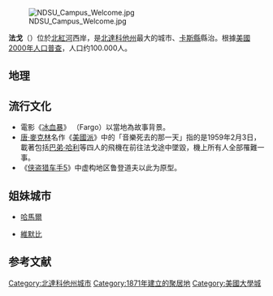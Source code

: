 {{noteTA
|T=zh-cn:法戈 (北达科他州); zh-tw:法哥 (北達科他州);
|G1=USState
}}
{{Infobox settlement
|name                     = Fargo, North Dakota
|settlement_type          = [[市|市]]
|nickname                 =
|motto                    = Gateway to the West
|image_skyline            = Fargo North Dakota.jpg
|imagesize                = 300px
|image_caption            = The skyline of downtown Fargo as seen from Main Avenue, facing north
|image_flag               =
|image_seal               = <!-- 檔案不存在 CityOfFargoLogo.png ，可從英文維基百科取得 -->
|image_map                = ND Cass County Fargo.svg
|mapsize                  =
|map_caption              = 在北达科他州的位置
|image_map1               =
|mapsize1                 =
|map_caption1             =
|pushpin_map              = USA
|pushpin_map_caption      = 在美国的位置
|subdivision_type         = 国家
|subdivision_type1        = [[美国州份|州]]
|subdivision_type2        = [[北达科他州行政区划|县]]
|subdivision_name         = {{flag|United States}}
|subdivision_name1        = {{flag|North Dakota}}
|subdivision_name2        = [[卡斯县_(北达科他州)|卡斯县]]
|government_type          =
|leader_title             = [[市长|市长]]
|leader_name              = [[Tim_Mahoney_(North_Dakota_politician)|Tim Mahoney]] ([[Democratic_Party_(United_States)|D]])<ref>{{cite web|url=https://www.sayanythingblog.com/entry/2016-rumor-mill-fargo-mayor-tim-mahoney-running-for-congress/|title=2016 Rumor Mill: Fargo Mayor Tim Mahoney Running For Congress?|accessdate=December 31, 2016|date=2015|publisher=SayAnythingBlog.com|archive-date=2020-09-15|archive-url=https://web.archive.org/web/20200915085139/https://www.sayanythingblog.com/entry/2016-rumor-mill-fargo-mayor-tim-mahoney-running-for-congress/|dead-url=no}}</ref>
|established_title        = 创立
|established_date         = 1871
<!-- Area -->
|unit_pref                = Imperial
|area_footnotes           = <ref name="Gazetteer files"/>
|area_magnitude           =
|area_total_km2           = 126.44
|area_land_km2            = 126.44
|area_water_km2           = 0
|area_total_sq_mi         = 48.82
|area_land_sq_mi          = 48.82
|area_water_sq_mi         = 0
<!-- Population -->
|population_as_of         = [[2010_United_States_Census|2010]]
|population_est           = 120,762
|pop_est_as_of            = 2016
|pop_est_footnotes        = <ref name="USCensusEst2016"/>
|population_footnotes     = <ref name="FactFinder"/>
|population_total         = 105549
|population_rank          = US: [[List_of_United_States_cities_by_population|229th]]
|population_density_km2   = auto
|population_density_sq_mi = auto
|population_urban         = 205161
|population_metro         = 238124
|population_blank1_title  = [[Demonym|Demonym]]
|population_blank1        = Fargoan
|population_note          =
|timezone                 = [[Central_Time_Zone|CST]]
|utc_offset               = -6
|timezone_DST             = [[North_American_Central_Time_Zone|CDT]]
|utc_offset_DST           = -5
|coordinates              = {{coord|46|52|38|N|96|47|22|W|region:US_type:city|display=inline,title}}
|elevation_m              = 274
|elevation_ft             = 904
|postal_code_type         = [[ZIP_Code|ZIP Code]]s
|postal_code              = 58102-58109, 58121-58122, 58124-58126
|area_code_type           = [[North_American_Numbering_Plan|Area code]]
|area_code                = [[Area_code_701|701]]
|blank_name               = [[Federal_Information_Processing_Standard|FIPS code]]
|blank_info               = {{FIPS|38|25700}}
|blank1_name              = [[Geographic_Names_Information_System|GNIS]] feature ID
|blank1_info              = 1028945<ref name="GR3">{{cite web|url=http://geonames.usgs.gov|accessdate=2008-01-31|title=US Board on Geographic Names|publisher=[[United_States_Geological_Survey|United States Geological Survey]]|date=2007-10-25|archive-date=2012-02-26|archive-url=https://www.webcitation.org/65jET5cdV?url=http://geonames.usgs.gov/|dead-url=no}}</ref>
|blank2_name              = [[List_of_North_Dakota_numbered_highways|Highways]]
|blank2_info              = [[I-29_(ND)|I-29]], [[I-94_(ND)|I-94]], I-94 Bus., [[US_10|US 10]], [[US_52|US 52]], [[US_81|US 81]], US 81 Bus., ND 294
|website                  = [http://www.cityoffargo.com City of Fargo]
|footnotes                =
}}
[[File:NDSU_Campus_Welcome.jpg|thumb]]

'''法戈'''（{{lang-en|Fargo}}）位於[[北紅河|北紅河]]西岸，是[[北達科他州|北達科他州]]最大的城市、[[卡斯縣_(北達科他州)|卡斯縣]]縣治。根據[[美國2000年人口普查|美國2000年人口普查]]，人口约100.000人。

==地理==
{{Weather box|width=auto
|location = 北达科他州法戈（{{link-en|赫克托国际机场|Hector International Airport}}，1991−2020年正常值，1881年至今极端数据）
|collapsed = Y
|single line = Y
|metric first = Y
| Jan record high F = 55
| Feb record high F = 66
| Mar record high F = 80
| Apr record high F =100
| May record high F =104
| Jun record high F =104
| Jul record high F =114
| Aug record high F =106
| Sep record high F =102
| Oct record high F = 97
| Nov record high F = 74
| Dec record high F = 65
<!--
“1. Location »”里选本站
“2. Product »”里选“Monthly summarized data”
“3. Options »”第一选项“Year range：”里填1991-2020，再选“Max temp”或者“Min temp”的默认后，再将结果贴入表格
-->
| Jan avg record high F = 39.8
| Feb avg record high F = 42.0
| Mar avg record high F = 57.5
| Apr avg record high F = 78.3
| May avg record high F = 88.9
| Jun avg record high F = 92.4
| Jul avg record high F = 92.9
| Aug avg record high F = 92.1
| Sep avg record high F = 89.7
| Oct avg record high F = 79.5
| Nov avg record high F = 59.4
| Dec avg record high F = 42.6
|year avg record high F = 95.8
| Jan high F = 18.2
| Feb high F = 22.7
| Mar high F = 36.3
| Apr high F = 54.1
| May high F = 68.7
| Jun high F = 78.1
| Jul high F = 82.1
| Aug high F = 80.7
| Sep high F = 72.0
| Oct high F = 55.8
| Nov high F = 38.1
| Dec high F = 24.0
|year high F = 52.6
| Jan low F =  0.2
| Feb low F =  4.1
| Mar low F = 18.1
| Apr low F = 31.9
| May low F = 44.4
| Jun low F = 55.6
| Jul low F = 59.4
| Aug low F = 56.8
| Sep low F = 48.1
| Oct low F = 35.2
| Nov low F = 20.9
| Dec low F =  7.5
|year low F = 31.9<!--NOWData-->
| Jan avg record low F = −22.8
| Feb avg record low F = −18.8
| Mar avg record low F = −7.4
| Apr avg record low F = 15.9
| May avg record low F = 29.1
| Jun avg record low F = 42.4
| Jul avg record low F = 47.2
| Aug avg record low F = 44.4
| Sep avg record low F = 31.7
| Oct avg record low F = 19.6
| Nov avg record low F = 1.3
| Dec avg record low F = −15.1
|year avg record low F = -25.0
| Jan record low F = −48
| Feb record low F = −47
| Mar record low F = −34
| Apr record low F = −13
| May record low F = 14
| Jun record low F = 28
| Jul record low F = 36
| Aug record low F = 32
| Sep record low F = 17
| Oct record low F = −4
| Nov record low F = −27
| Dec record low F = −36
|precipitation colour = green
| Jan precipitation inch = 0.71
| Feb precipitation inch = 0.69
| Mar precipitation inch = 1.25
| Apr precipitation inch = 1.54
| May precipitation inch = 3.09
| Jun precipitation inch = 4.29
| Jul precipitation inch = 3.07
| Aug precipitation inch = 2.60
| Sep precipitation inch = 2.68
| Oct precipitation inch = 2.17
| Nov precipitation inch = 0.97
| Dec precipitation inch = 0.89
|year precipitation inch =23.95
| Jul snow inch = 0.0
| Aug snow inch = 0.0
| Sep snow inch = 0.0
| Oct snow inch = 1.2
| Nov snow inch = 6.8
| Dec snow inch =11.7
| Jan snow inch =10.3
| Feb snow inch = 8.1
| Mar snow inch = 9.2
| Apr snow inch = 4.1
| May snow inch = 0.0
| Jun snow inch = 0.0
|year snow inch =51.4
|unit precipitation days = 0.01 in
|Jan precipitation days =  8.9
|Feb precipitation days =  7.5
|Mar precipitation days =  7.7
|Apr precipitation days =  8.2
|May precipitation days = 11.4
|Jun precipitation days = 11.8
|Jul precipitation days =  9.7
|Aug precipitation days =  8.6
|Sep precipitation days =  8.7
|Oct precipitation days =  8.5
|Nov precipitation days =  7.6 
|Dec precipitation days = 10.0
|year precipitation days=
|unit snow days = 0.1 in
|Jan snow days = 9.5
|Feb snow days = 7.6
|Mar snow days = 5.5
|Apr snow days = 2.3
|May snow days = 0.1
|Jun snow days = 0.0
|Jul snow days = 0.0
|Aug snow days = 0.0
|Sep snow days = 0.0
|Oct snow days = 1.2
|Nov snow days = 5.4
|Dec snow days =10.2 
|year snow days=
|Jan sun = 140.9 |Jan percentsun = 51
|Feb sun = 153.9 |Feb percentsun = 53
|Mar sun = 212.3 |Mar percentsun = 58
|Apr sun = 241.6 |Apr percentsun = 59
|May sun = 283.2 |May percentsun = 61
|Jun sun = 303.2 |Jun percentsun = 64
|Jul sun = 350.2 |Jul percentsun = 73
|Aug sun = 313.2 |Aug percentsun = 71
|Sep sun = 231.2 |Sep percentsun = 61
|Oct sun = 178.9 |Oct percentsun = 53
|Nov sun = 113.1 |Nov percentsun = 40
|Dec sun = 107.4 |Dec percentsun = 40
|year percentsun= 59
|Jan humidity = 73.1
|Feb humidity = 74.7
|Mar humidity = 76.0
|Apr humidity = 65.6
|May humidity = 60.0
|Jun humidity = 66.1
|Jul humidity = 66.9
|Aug humidity = 66.5
|Sep humidity = 69.2
|Oct humidity = 68.8
|Nov humidity = 75.7
|Dec humidity = 76.1
|year humidity= 69.9
|source 1 = NOAA（1961−1990相对湿度与日照）<ref name="1991-2020 normals">{{cite web |format=pdf |url=https://www.ncei.noaa.gov/access/services/data/v1?dataset=normals-monthly-1991-2020&startDate=0001-01-01&endDate=9996-12-31&stations=USW00014914&format=pdf |publisher=National Oceanic and Atmospheric Administration |title=Summary of Monthly Normals 1991–2020 |access-date=2021-05-19 |archive-date=2021-05-19 |archive-url=https://web.archive.org/web/20210519054322/https://www.ncei.noaa.gov/access/services/data/v1?dataset=normals-monthly-1991-2020&startDate=0001-01-01&endDate=9996-12-31&stations=USW00014914&format=pdf |dead-url=no }}</ref><ref name = "NWS Grand Forks, ND">{{cite web |url = https://w2.weather.gov/climate/xmacis.php?wfo=fgf |title = NowData - NOAA Online Weather Data |publisher = [[National_Oceanic_and_Atmospheric_Administration|National Oceanic and Atmospheric Administration]] |accessdate = 2021-05-19 |dead-url = no |archive-date = 2021-05-19 |archive-url = https://web.archive.org/web/20210519054330/https://w2.weather.gov/climate/xmacis.php?wfo=fgf }}</ref><ref>{{cite web| url = ftp://ftp.atdd.noaa.gov/pub/GCOS/WMO-Normals/TABLES/REG_IV/US/GROUP4/72753.TXT| title = WMO Climate Normals for FARGO/WSO AP ND 1961–1990| publisher = National Oceanic and Atmospheric Administration| access-date = 2014-03-10| archive-date = 2020-07-23| archive-url = https://web.archive.org/web/20200723141753/ftp://ftp.atdd.noaa.gov/pub/GCOS/WMO-Normals/TABLES/REG_IV/US/GROUP4/72753.TXT| dead-url = no}}</ref><br/>法戈国际交换站，1881年1月–1942年1月在[[明尼蘇達州|明尼蘇達州]][[穆爾黑德_(明尼蘇達州)|穆爾黑德]]气象局，1942年2月起在法戈赫克托国际机场。<ref>{{Cite web |url=http://threadex.rcc-acis.org/ |title=ThreadEx |accessdate=2021-05-19 |dead-url=no |archive-date=2020-03-05 |archive-url=https://web.archive.org/web/20200305145240/http://threadex.rcc-acis.org/ }}</ref><br/>降水与气温、降雪量和降雪深度记录分别始于1881年1月、1885年9月和1942年2月。<ref name = "NWS Grand Forks, ND"/>
}}

== 流行文化 ==
* 電影《[[冰血暴|冰血暴]]》 （Fargo）以當地為故事背景。
* [[唐·麥克林|唐·麥克林]]名作《[[美國派_(歌曲)|美國派]]》中的「音樂死去的那一天」指的是1959年2月3日，載著包括[[巴弟·哈利|巴弟·哈利]]等四人的飛機在前往法戈途中墜毀，機上所有人全部罹難一事。
*《[[俠盜獵車手V|侠盗猎车手5]]》中虚构地区鲁登道夫以此为原型。

== 姐妹城市 ==
* {{NOR}}[[哈馬爾|哈馬爾]]
* {{SWE}}[[維默比|維默比]]

== 参考文献 ==
{{reflist}}

{{Authority control}}
{{DEFAULTSORT:Fargo, North Dakota}}

[[Category:北達科他州城市|Category:北達科他州城市]]
[[Category:1871年建立的聚居地|Category:1871年建立的聚居地]]
[[Category:美國大學城|Category:美國大學城]]
